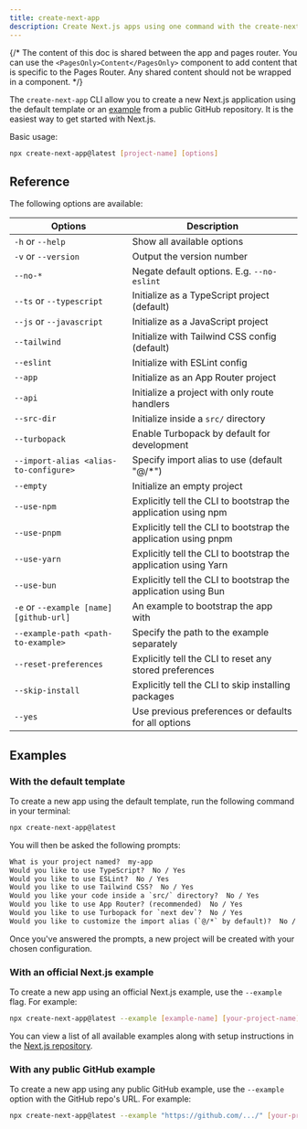 ```yaml
---
title: create-next-app
description: Create Next.js apps using one command with the create-next-app CLI.
---
```


{/* The content of this doc is shared between the app and pages router. You can use the `<PagesOnly>Content</PagesOnly>` component to add content that is specific to the Pages Router. Any shared content should not be wrapped in a component. */}

The `create-next-app` CLI allow you to create a new Next.js application using the default template or an [example](https://github.com/vercel/next.js/tree/canary/examples) from a public GitHub repository. It is the easiest way to get started with Next.js.

Basic usage:

```bash filename="Terminal"
npx create-next-app@latest [project-name] [options]
```

## Reference

The following options are available:

| Options                                 | Description                                                     |
| --------------------------------------- | --------------------------------------------------------------- |
| `-h` or `--help`                        | Show all available options                                      |
| `-v` or `--version`                     | Output the version number                                       |
| `--no-*`                                | Negate default options. E.g. `--no-eslint`                      |
| `--ts` or `--typescript`                | Initialize as a TypeScript project (default)                    |
| `--js` or `--javascript`                | Initialize as a JavaScript project                              |
| `--tailwind`                            | Initialize with Tailwind CSS config (default)                   |
| `--eslint`                              | Initialize with ESLint config                                   |
| `--app`                                 | Initialize as an App Router project                             |
| `--api`                                 | Initialize a project with only route handlers                   |
| `--src-dir`                             | Initialize inside a `src/` directory                            |
| `--turbopack`                           | Enable Turbopack by default for development                     |
| `--import-alias <alias-to-configure>`   | Specify import alias to use (default "@/\*")                    |
| `--empty`                               | Initialize an empty project                                     |
| `--use-npm`                             | Explicitly tell the CLI to bootstrap the application using npm  |
| `--use-pnpm`                            | Explicitly tell the CLI to bootstrap the application using pnpm |
| `--use-yarn`                            | Explicitly tell the CLI to bootstrap the application using Yarn |
| `--use-bun`                             | Explicitly tell the CLI to bootstrap the application using Bun  |
| `-e` or `--example [name] [github-url]` | An example to bootstrap the app with                            |
| `--example-path <path-to-example>`      | Specify the path to the example separately                      |
| `--reset-preferences`                   | Explicitly tell the CLI to reset any stored preferences         |
| `--skip-install`                        | Explicitly tell the CLI to skip installing packages             |
| `--yes`                                 | Use previous preferences or defaults for all options            |

## Examples

### With the default template

To create a new app using the default template, run the following command in your terminal:

```bash filename="Terminal"
npx create-next-app@latest
```

You will then be asked the following prompts:

```txt filename="Terminal"
What is your project named?  my-app
Would you like to use TypeScript?  No / Yes
Would you like to use ESLint?  No / Yes
Would you like to use Tailwind CSS?  No / Yes
Would you like your code inside a `src/` directory?  No / Yes
Would you like to use App Router? (recommended)  No / Yes
Would you like to use Turbopack for `next dev`?  No / Yes
Would you like to customize the import alias (`@/*` by default)?  No / Yes
```

Once you've answered the prompts, a new project will be created with your chosen configuration.

### With an official Next.js example

To create a new app using an official Next.js example, use the `--example` flag. For example:

```bash filename="Terminal"
npx create-next-app@latest --example [example-name] [your-project-name]
```

You can view a list of all available examples along with setup instructions in the [Next.js repository](https://github.com/vercel/next.js/tree/canary/examples).

### With any public GitHub example

To create a new app using any public GitHub example, use the `--example` option with the GitHub repo's URL. For example:

```bash filename="Terminal"
npx create-next-app@latest --example "https://github.com/.../" [your-project-name]
```

